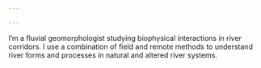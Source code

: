 ```yaml
---

---
```


<style>
  body {
  background-image: url("media/swan2.JPG");
  background-size: cover;
  background-repeat: no-repeat;
}

</style>



::: {.left-column-main .light-text}
I'm a fluvial geomorphologist studying biophysical interactions in river corridors. I use a combination of field and remote methods to understand river forms and processes in natural and altered river systems.
:::